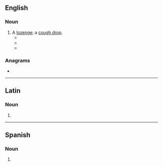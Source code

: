{{also|Troche|trochę}}
==English==

===Noun===
{{en-noun}}

# A [[lozenge]]; a [[cough drop]].
#* {{quote-book|title=The English Physician|author=Nicholas Culpepper|year=1765|passage=With this you may (with a little Pains taking) make a powder into Paste, and that Paste into Cakes call'd '''Troches'''.|page=385}}
#* {{quote-book|title=The International Formulary|volume=1|author=A. Emil Hiss|year=1909|passage=The Germ. Pharm. states that the '''troches''' (pastilles) are to be made by compression or by massing with a suitable excipient, and forming into '''troches'''.|page=515}}
#* {{quote-book|title=Applied Pharmaceutics in Contemporary Compounding|page=215|author=Robert P. Shrewsbury|year=2015|passage=The '''troches''' are weighed and the average weight per '''troche''' for that base is calculated.}}

===Anagrams===
* {{anagrams|en|Hector|hector|orchet|rochet|rotche|tocher}}

----

==Latin==

===Noun===
{{la-noun-form|troche}}

# {{inflection of|trochus||voc|s|lang=la}}

----

==Spanish==

===Noun===
{{head|es|noun}}

# {{only in|a troche y moche|lang=es}}